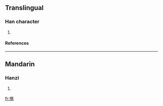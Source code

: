 ==Translingual==
===Han character===
{{Han char|rn=61|rad=心|as=09|sn=12|four=9306<sub>4</sub>|canj=心十竹口 (PJHR)}}
# {{defn|Han|sort=心09}}
====References====
{{Han ref|kx=0395.090|dkj=10943|dj=0731.190|hdz=42331.080|uh=6118|ud=24856|bh=D94B|bd=55627}}

----
==Mandarin==
===Hanzi===
{{cmn-hanzi|pin=[[kè]] ([[ke4]])|wg=k'o<sup>4</sup>}}
# {{defn|Mandarin}}

[[fr:愘]]